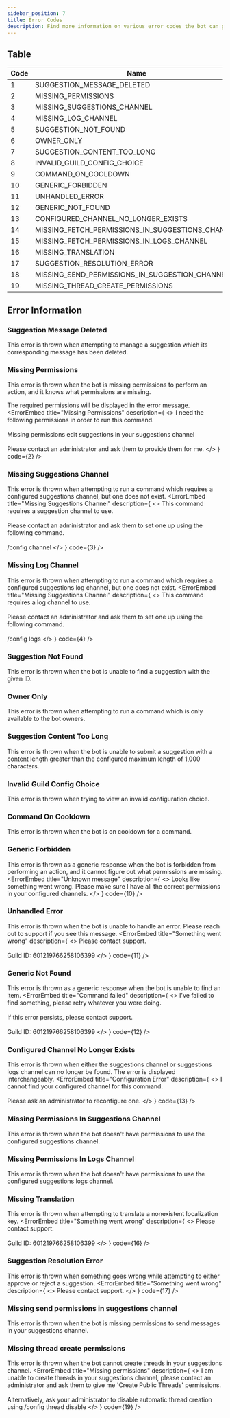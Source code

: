 ```yaml
---
sidebar_position: 7
title: Error Codes
description: Find more information on various error codes the bot can provide and what to do about it.
---
```


## Table

| Code | Name                                             | Guide                                                     |
|------|--------------------------------------------------|-----------------------------------------------------------|
| 1    | SUGGESTION_MESSAGE_DELETED                       | [click](#suggestion-message-deleted)                      |
| 2    | MISSING_PERMISSIONS                              | [click](#missing-permissions)                             |
| 3    | MISSING_SUGGESTIONS_CHANNEL                      | [click](#missing-suggestions-channel)                     |
| 4    | MISSING_LOG_CHANNEL                              | [click](#missing-log-channel)                             |
| 5    | SUGGESTION_NOT_FOUND                             | [click](#suggestion-not-found)                            |
| 6    | OWNER_ONLY                                       | [click](#owner-only)                                      |
| 7    | SUGGESTION_CONTENT_TOO_LONG                      | [click](#suggestion-content-too-long)                     |
| 8    | INVALID_GUILD_CONFIG_CHOICE                      | [click](#invalid-guild-config-choice)                     |
| 9    | COMMAND_ON_COOLDOWN                              | [click](#command-on-cooldown)                             |
| 10   | GENERIC_FORBIDDEN                                | [click](#generic-forbidden)                               |
| 11   | UNHANDLED_ERROR                                  | [click](#unhandled-error)                                 |
| 12   | GENERIC_NOT_FOUND                                | [click](#generic-not-found)                               |
| 13   | CONFIGURED_CHANNEL_NO_LONGER_EXISTS              | [click](#configured-channel-no-longer-exists)             |
| 14   | MISSING_FETCH_PERMISSIONS_IN_SUGGESTIONS_CHANNEL | [click](#missing-permissions-in-suggestions-channel)      |
| 15   | MISSING_FETCH_PERMISSIONS_IN_LOGS_CHANNEL        | [click](#missing-permissions-in-logs-channel)             |
| 16   | MISSING_TRANSLATION                              | [click](#missing-translation)                             |
| 17   | SUGGESTION_RESOLUTION_ERROR                      | [click](#suggestion-resolution-error)                     |
| 18   | MISSING_SEND_PERMISSIONS_IN_SUGGESTION_CHANNEL   | [click](#missing-send-permissions-in-suggestions-channel) |
| 19   | MISSING_THREAD_CREATE_PERMISSIONS                | [click](#missing-thread-create-permissions)               |

## Error Information

### Suggestion Message Deleted

This error is thrown when attempting to manage a suggestion which its corresponding message has been deleted.
<ErrorEmbed title="Command failed" description="Looks like this suggestion was deleted." code={1} />

### Missing Permissions

This error is thrown when the bot is missing permissions to perform an action, and it knows what permissions are missing.

The required permissions will be displayed in the error message.
<ErrorEmbed
  title="Missing Permissions"
  description={
    <>
      I need the following permissions in order to run this command.
      <br /><br />
      Missing permissions edit suggestions in your suggestions channel
      <br /><br />
      Please contact an administrator and ask them to provide them for me.
    </>
  }
  code={2} />

### Missing Suggestions Channel

This error is thrown when attempting to run a command which requires a configured suggestions channel, but one does not exist.
<ErrorEmbed
  title="Missing Suggestions Channel"
  description={
    <>
      This command requires a suggestion channel to use.
      <br /><br />
      Please contact an administrator and ask them to set one up using the
      following command.
      <br /><br />
      <DiscordInlineCode>/config channel</DiscordInlineCode>
    </>
  }
  code={3} />

### Missing Log Channel

This error is thrown when attempting to run a command which requires a configured suggestions log channel, but one does not exist.
<ErrorEmbed
  title="Missing Suggestions Channel"
  description={
    <>
      This command requires a log channel to use.
      <br /><br />
      Please contact an administrator and ask them to set one up using the following command.
      <br /><br />
      <DiscordInlineCode>/config logs</DiscordInlineCode>
    </>
  }
  code={4} />

### Suggestion Not Found

This error is thrown when the bot is unable to find a suggestion with the given ID.
<ErrorEmbed title="Command failed" description="No suggestion exists  with this id." code={5} />

### Owner Only

This error is thrown when attempting to run a command which is only available to the bot owners.
<ErrorEmbed title="Command failed" description="You do not have permission to run this command." code={6} />

### Suggestion Content Too Long

This error is thrown when the bot is unable to submit a suggestion with a content length greater than the configured maximum length of 1,000 characters.
<ErrorEmbed title="Command failed" description="Your suggestion content was too long, please limit it to 1000 characters or less." code={7} />

### Invalid Guild Config Choice

This error is thrown when trying to view an invalid configuration choice.
<ErrorEmbed title="Command failed" description="The provided guild config choice doesn't exist." code={8} />

### Command On Cooldown

This error is thrown when the bot is on cooldown for a command.
<ErrorEmbed title="Command on Cooldown" description="Ahh man so fast! You must wait 3 seconds to run this command again" code={9} />

### Generic Forbidden

This error is thrown as a generic response when the bot is forbidden from performing an action, and it cannot figure out what permissions are missing.
<ErrorEmbed
  title="Unknown message"
  description={
    <>
      Looks like something went wrong.
      Please make sure I have all the correct permissions in your configured channels.
    </>
  }
  code={10} />

### Unhandled Error

This error is thrown when the bot is unable to handle an error. Please reach out to support if you see this message.
<ErrorEmbed
  title="Something went wrong"
  description={
    <>
      Please contact support.
      <br /><br />
      Guild ID: 601219766258106399
    </>
  }
  code={11} />

### Generic Not Found

This error is thrown as a generic response when the bot is unable to find an item.
<ErrorEmbed
  title="Command failed"
  description={
    <>
      I've failed to find something, please retry whatever you were doing.
      <br /><br />
      If this error persists, please contact support.
      <br /><br />
      Guild ID: 601219766258106399
    </>
  }
  code={12} />

### Configured Channel No Longer Exists

This error is thrown when either the suggestions channel or suggestions logs channel can no longer be found. The error is displayed interchangeably.
<ErrorEmbed
  title="Configuration Error"
  description={
    <>
      I cannot find your configured channel for this command.
      <br /><br />
      Please ask an administrator to reconfigure one.
    </>
  }
  code={13} />

### Missing Permissions In Suggestions Channel

This error is thrown when the bot doesn't have permissions to use the configured suggestions channel.
<ErrorEmbed title="Configuration Error" description="I do not have permission to use your guilds configured suggestions channel." code={14} />

### Missing Permissions In Logs Channel

This error is thrown when the bot doesn't have permissions to use the configured suggestions logs channel.
<ErrorEmbed title="Configuration Error" description="I do not have permission to use your guilds configured logs channel." code={15} />

### Missing Translation

This error is thrown when attempting to translate a nonexistent localization key.
<ErrorEmbed
  title="Something went wrong"
  description={
    <>
      Please contact support.
      <br /><br />
      Guild ID: 601219766258106399
    </>
  }
  code={16} />

### Suggestion Resolution Error

This error is thrown when something goes wrong while attempting to either approve or reject a suggestion.
<ErrorEmbed
  title="Something went wrong"
  description={
    <>
      Please contact support.
    </>
  }
  code={17} />


### Missing send permissions in suggestions channel

This error is thrown when the bot is missing permissions to send messages in your suggestions channel.
<ErrorEmbed title="Configuration Error" description="I do not have permission to send messages in your guilds suggestion channel." code={18} />


### Missing thread create permissions

This error is thrown when the bot cannot create threads in your suggestions channel.
<ErrorEmbed
    title="Missing permissions"
    description={
      <>
        I am unable to create threads in your suggestions channel, please contact an administrator and ask them to give me 'Create Public Threads' permissions.
        <br/><br/>
        Alternatively, ask your administrator to disable automatic thread creation using <DiscordInlineCode>/config thread disable</DiscordInlineCode>
      </>
    }
    code={19} />